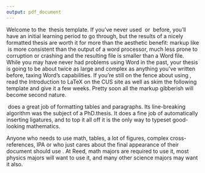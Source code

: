 ```yaml
---
output: pdf_document
---
```


\chapter*{Introduction}

Welcome to the \LaTeX\ thesis template. If you've never used \TeX\ or \LaTeX\ before, you'll have an initial learning period to go through, but the results of a nicely formatted thesis are worth it for more than the aesthetic benefit: markup like \LaTeX\ is more consistent than the output of a word processor, much less prone to corruption or crashing and the resulting file is smaller than a Word file. While you may have never had problems using Word in the past, your thesis is going to be about twice as large and complex as anything you've written before, taxing Word's capabilities. If you're still on the fence about  using \LaTeX, read the Introduction to LaTeX on the CUS site as well as skim the following template and give it a few weeks. Pretty soon all the markup gibberish will become second nature.

\section{Why use it?}

\LaTeX\ does a great job of formatting tables and paragraphs. Its line-breaking algorithm was the subject of a PhD.\thinspace thesis. It does a fine job of automatically inserting ligatures, and to top it all off it is the only way to typeset good-looking mathematics.

\section{Who should use it?}

Anyone who needs to use math, tables, a lot of figures, complex cross-references, IPA or who just cares about the final appearance of their document should use \LaTeX. At Reed, math majors are required to use it, most physics majors will want to use it, and many other science majors may want it also.
